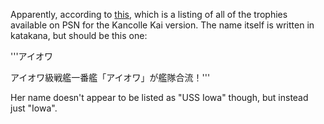 Apparently, according to [http://psnprofiles.com/trophies/4355-%E3%80%8C%E8%89%A6%E3%81%93%E3%82%8C%E6%94%B9%E3%80%8D this], which is a listing of all of the trophies available on PSN for the Kancolle Kai version. The name itself is written in katakana, but should be this one:

'''アイオワ

アイオワ級戦艦一番艦「アイオワ」が艦隊合流！'''

Her name doesn't appear to be listed as "USS Iowa" though, but instead just "Iowa". <ac_metadata title="Upcoming US Ship is USS Iowa" related_topics=""> </ac_metadata>